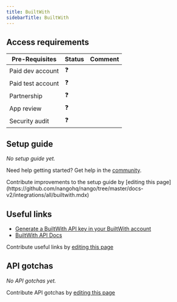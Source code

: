 ```yaml
---
title: BuiltWith
sidebarTitle: BuiltWith
---
```



<Overview />
<PreBuiltTooling />
<PreBuiltUseCases />

## Access requirements
| Pre-Requisites    | Status | Comment |
| ----------------- | ------ | ------- |
| Paid dev account  | ❓     |         |
| Paid test account | ❓     |         |
| Partnership       | ❓     |         |
| App review        | ❓     |         |
| Security audit    | ❓     |         |

## Setup guide

_No setup guide yet._

<Tip>Need help getting started? Get help in the [community](https://nango.dev/slack).</Tip>

<Note>
    Contribute improvements to the setup guide by [editing this page](https://github.com/nangohq/nango/tree/master/docs-v2/integrations/all/builtwith.mdx)
</Note>

## Useful links

- [Generate a BuiltWith API key in your BuiltWith account](https://api.builtwith.com)
- [BuiltWith API Docs](https://api.builtwith.com/free-api)

<Note>Contribute useful links by [editing this page](https://github.com/nangohq/nango/tree/master/docs-v2/integrations/all/builtwith.mdx)</Note>

## API gotchas

_No API gotchas yet._

<Note>Contribute API gotchas by [editing this page](https://github.com/nangohq/nango/tree/master/docs-v2/integrations/all/builtwith.mdx)</Note>
